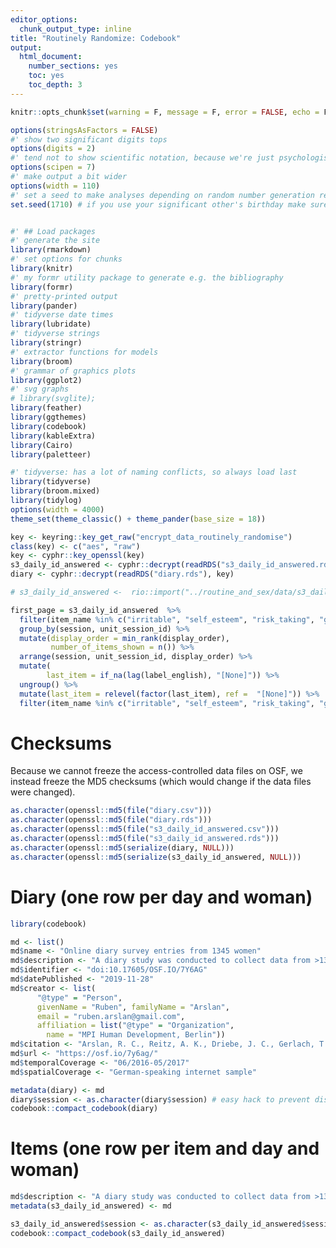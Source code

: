 ```yaml
---
editor_options:
  chunk_output_type: inline
title: "Routinely Randomize: Codebook"
output: 
  html_document: 
    number_sections: yes
    toc: yes
    toc_depth: 3
---
```


```r
knitr::opts_chunk$set(warning = F, message = F, error = FALSE, echo = F)
```


```r
options(stringsAsFactors = FALSE)
#' show two significant digits tops
options(digits = 2)
#' tend not to show scientific notation, because we're just psychologists
options(scipen = 7)
#' make output a bit wider
options(width = 110)
#' set a seed to make analyses depending on random number generation reproducible
set.seed(1710) # if you use your significant other's birthday make sure you stay together for the sake of reproducibility


#' ## Load packages
#' generate the site
library(rmarkdown)
#' set options for chunks
library(knitr)
#' my formr utility package to generate e.g. the bibliography
library(formr)
#' pretty-printed output
library(pander)
#' tidyverse date times
library(lubridate)
#' tidyverse strings
library(stringr)
#' extractor functions for models
library(broom)
#' grammar of graphics plots
library(ggplot2)
#' svg graphs
# library(svglite);
library(feather)
library(ggthemes)
library(codebook)
library(kableExtra)
library(Cairo)
library(paletteer)

#' tidyverse: has a lot of naming conflicts, so always load last
library(tidyverse)
library(broom.mixed)
library(tidylog)
options(width = 4000)
theme_set(theme_classic() + theme_pander(base_size = 18))
```


```r
key <- keyring::key_get_raw("encrypt_data_routinely_randomise")
class(key) <- c("aes", "raw")
key <- cyphr::key_openssl(key)
s3_daily_id_answered <- cyphr::decrypt(readRDS("s3_daily_id_answered.rds"), key)
diary <- cyphr::decrypt(readRDS("diary.rds"), key)

# s3_daily_id_answered <-  rio::import("../routine_and_sex/data/s3_daily_id_answered.feather")

first_page = s3_daily_id_answered  %>% 
  filter(item_name %in% c("irritable", "self_esteem", "risk_taking", "good_mood", "loneliness", "relationship_satisfaction", "stressed")) %>% 
  group_by(session, unit_session_id) %>% 
  mutate(display_order = min_rank(display_order),
         number_of_items_shown = n()) %>%  
  arrange(session, unit_session_id, display_order) %>% 
  mutate(
        last_item = if_na(lag(label_english), "[None]")) %>% 
  ungroup() %>% 
  mutate(last_item = relevel(factor(last_item), ref =  "[None]")) %>% 
  filter(item_name %in% c("irritable", "self_esteem", "risk_taking", "good_mood", "loneliness", "stressed"))
```

# Checksums
Because we cannot freeze the access-controlled data files on OSF, we instead
freeze the MD5 checksums (which would change if the data files were changed).

```r
as.character(openssl::md5(file("diary.csv")))
as.character(openssl::md5(file("diary.rds")))
as.character(openssl::md5(file("s3_daily_id_answered.csv")))
as.character(openssl::md5(file("s3_daily_id_answered.rds")))
as.character(openssl::md5(serialize(diary, NULL)))
as.character(openssl::md5(serialize(s3_daily_id_answered, NULL)))
```

# Diary (one row per day and woman)
```r
library(codebook)

md <- list()
md$name <- "Online diary survey entries from 1345 women"
md$description <- "A diary study was conducted to collect data from >1300 women over 70 days each. Women answered a variety of free text and survey responses. Question order and whether a question was shown was randomised. This codebook documents a subset of this dataset."
md$identifier <- "doi:10.17605/OSF.IO/7Y6AG"
md$datePublished <- "2019-11-28"
md$creator <- list(
      "@type" = "Person",
      givenName = "Ruben", familyName = "Arslan",
      email = "ruben.arslan@gmail.com", 
      affiliation = list("@type" = "Organization",
        name = "MPI Human Development, Berlin"))
md$citation <- "Arslan, R. C., Reitz, A. K., Driebe, J. C., Gerlach, T. M., & Penke, L. (2019, November 28). Routinely Randomize Potential Sources of Measurement Reactivity to Estimate and Adjust for Biases in Subjective Reports. Retrieved from osf.io/7y6ag"
md$url <- "https://osf.io/7y6ag/"
md$temporalCoverage <- "06/2016-05/2017" 
md$spatialCoverage <- "German-speaking internet sample" 

metadata(diary) <- md
diary$session <- as.character(diary$session) # easy hack to prevent displaying all (meaningless user codes)
codebook::compact_codebook(diary)
```

# Items (one row per item and day and woman)
```r
md$description <- "A diary study was conducted to collect data from >1300 women over 70 days each. Women answered a variety of free text and survey responses. Question order and whether a question was shown was randomised. This codebook documents a subset of this dataset. This dataset is structured with one row per item, day, and woman, and additionally contains information on item order and response times."
metadata(s3_daily_id_answered) <- md

s3_daily_id_answered$session <- as.character(s3_daily_id_answered$session)
codebook::compact_codebook(s3_daily_id_answered)
```

